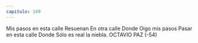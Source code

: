```yaml
---
capitulo: 149
---
```


Mis pasos en esta calle
Resuenan
En otra calle
Donde
Oigo mis pasos
Pasar en esta calle
Donde
Sólo es real la niebla.
OCTAVIO PAZ
(-54)
